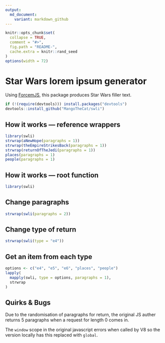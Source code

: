 ```yaml
---
output:
  md_document:
    variant: markdown_github
---
```


<!-- README.md is generated from README.Rmd. Please edit that file -->

```r
knitr::opts_chunk$set(
  collapse = TRUE,
  comment = "#>",
  fig.path = "README-",
  cache.extra = knitr::rand_seed
)
options(width = 72)
```

# Star Wars lorem ipsum generator

Using [ForcemJS](https://github.com/scottyg/ForcemJS), this package
produces Star Wars filler text.

```r
if (!(require(devtools))) install.packages("devtools")
devtools::install_github("MangoTheCat/swli")
```

## How it works — reference wrappers

```r
library(swli)
strwrap(aNewHope(paragraphs = 1))
strwrap(theEmpireStrikesBack(paragraphs = 1))
strwrap(returnOfTheJedi(paragraphs = 1))
places(paragraphs = 1)
people(paragraphs = 1)
```

## How it works — root function

```r
library(swli)
```

## Change paragraphs

```r
strwrap(swli(paragraphs = 2))
```

## Change type of return

```r
strwrap(swli(type = "e4"))
```

## Get an item from each type

```r
options <- c("e4", "e5", "e6", "places", "people")
lapply(
  mapply(swli, type = options, paragraphs = 1),
  strwrap
)
```

## Quirks & Bugs
Due to the randomisation of paragraphs for return, the original JS auther
returns 5 paragraphs when a request for length 0 comes in.

The `window` scope in the original javascript errors when called by V8 so
the version locally has this replaced with `global`.
